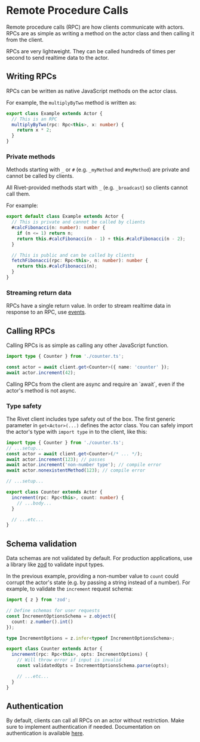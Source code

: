 # Remote Procedure Calls

Remote procedure calls (RPC) are how clients communicate with actors. RPCs are as simple as writing a method on the actor class and then calling it from the client.

<Tip>
  RPCs are very lightweight. They can be called hundreds of times per second to send realtime data to the actor.
</Tip>

## Writing RPCs

RPCs can be written as native JavaScript methods on the actor class.

For example, the `multiplyByTwo` method is written as:

```typescript
export class Example extends Actor {
  // This is an RPC
  multiplyByTwo(rpc: Rpc<this>, x: number) {
    return x * 2;
  }
}
```

### Private methods

Methods starting with `_` or `#` (e.g. `_myMethod` and `#myMethod`) are private and cannot be called by clients.

All Rivet-provided methods start with `_` (e.g. `_broadcast`) so clients cannot call them.

For example:

```typescript
export default class Example extends Actor {
  // This is private and cannot be called by clients
  #calcFibonacci(n: number): number {
    if (n <= 1) return n;
    return this.#calcFibonacci(n - 1) + this.#calcFibonacci(n - 2);
  }

  // This is public and can be called by clients
  fetchFibonacci(rpc: Rpc<this>, n: number): number {
    return this.#calcFibonacci(n);
  }
}
```

### Streaming return data

RPCs have a single return value. In order to stream realtime data in response to an RPC, use [events](/docs/events).

## Calling RPCs

Calling RPCs is as simple as calling any other JavaScript function.

```typescript
import type { Counter } from './counter.ts';

const actor = await client.get<Counter>({ name: 'counter' });
await actor.increment(42);
```

<Note>
  Calling RPCs from the client are async and require an `await`, even if the actor's method is not async.
</Note>

### Type safety

The Rivet client includes type safety out of the box. The first generic parameter in `get<Actor>(...)` defines the actor class. You can safely import the actor's type with `import type` in to the client, like this:

<CodeGroup>

```typescript {{ "title": "client.ts" }}
import type { Counter } from './counter.ts';
// ...setup...
const actor = await client.get<Counter>(/* ... */);
await actor.increment(123); // passes
await actor.increment('non-number type'); // compile error
await actor.nonexistentMethod(123); // compile error
```

```typescript {{ "title": "actor.ts" }}
// ...setup...

export class Counter extends Actor {
  increment(rpc: Rpc<this>, count: number) {
    // ...body...
  }

  // ...etc...
}
```

</CodeGroup>

## Schema validation

Data schemas are not validated by default. For production applications, use a library like [zod](https://zod.dev/) to validate input types.

In the previous example, providing a non-number value to `count` could corrupt the actor's state (e.g. by passing a string instead of a number). For example, to validate the `increment` request schema:

```typescript
import { z } from 'zod';

// Define schemas for user requests
const IncrementOptionsSchema = z.object({
  count: z.number().int()
});

type IncrementOptions = z.infer<typeof IncrementOptionsSchema>;

export class Counter extends Actor {
  increment(rpc: Rpc<this>, opts: IncrementOptions) {
    // Will throw error if input is invalid
    const validatedOpts = IncrementOptionsSchema.parse(opts);

    // ...etc...
  }
}
```

## Authentication

By default, clients can call all RPCs on an actor without restriction. Make sure to implement authentication if needed. Documentation on authentication is available [here](/docs/authentication).
